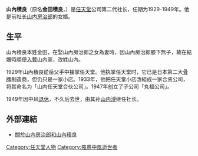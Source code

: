 {{Infobox officeholder
|name = 山內積良
|office = 第2任[[任天堂|任天堂]]社长
|image = 
|caption = 
| predecessor = [[山内房治郎|山内房治郎]]
| successor = [[山內溥|山內溥]]
|birth_date = 1883年
|birth_place = {{EOJ}}
|date of death = {{death year and age|1949|1883}}
|place of death = 
|death_cause = [[中風|中風]]
|nationality = {{JPN}}
| children  =（[[入贅|贅婿]]）山内鹿之丞（原姓：稲葉）
| relatives = （孫）山內溥
| term_start = 1929年
| term_end = 1949年
}}
{{Japanese|japanese=山内 積良|kana=やまうち せきりょう|romaji=Yamauchi Sekiryō}}
'''山內積良'''（原名'''金田積良'''，{{bd|1883年||1949年|}}）是[[任天堂|任天堂]]公司第二代社长，任期为1929-1949年。他是前社长[[山内房治郎|山内房治郎]]的女婿。

==生平==
山內積良本姓金田，在娶山內房治郎之女為妻時，因山內房治郎膝下無子，故在結婚時順便[[入贅|入贅]]山內家，改姓山內。

1929年山內積良從岳父手中接掌任天堂。他执掌任天堂时，它已是日本第二大[[骨牌|骨牌]]制造商，但仍只是一家小店。1933年，他把任天堂小店改組成一家合资公司，将其命名为「山内任天堂合伙公司」。1947年创立了子公司「丸福公司」。

1949年因中风[[退休|退休]]，不久后去世，由其孙[[山内溥|山内溥]]继任社长。

==外部連結==
*[http://www.bamboo.hc.edu.tw/~shally/eread/chat/chat1/chat013.htm 關於山內房治郎和山內積良]{{dead link|date=2017年12月 |bot=InternetArchiveBot |fix-attempted=yes }}

{{任天堂}}

{{DEFAULTSORT:Yamauchi, Kaneda}}
[[Category:任天堂人物|Category:任天堂人物]]
[[Category:罹患中風逝世者|Category:罹患中風逝世者]]